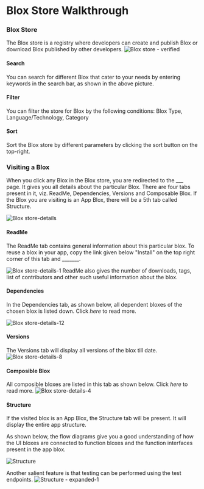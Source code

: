 # Blox Store Walkthrough

### Blox Store

The Blox store is a registry where developers can create and publish Blox or download Blox published by other developers. 
![Blox store - verified](https://user-images.githubusercontent.com/33730398/159855753-8b016637-1fd4-4071-8439-9fec15723829.png)

#### Search
You can search for different Blox that cater to your needs by entering keywords in the search bar, as shown in the above picture.

#### Filter
You can filter the store for Blox by the following conditions: Blox Type, Language/Technology, Category

#### Sort
Sort the Blox store by different parameters by clicking the sort button on the top-right.

### Visiting a Blox

When you click any Blox in the Blox store, you are redirected to the ___ page. It gives you all details about the particular Blox. There are four tabs present in it, viz. ReadMe, Dependencies, Versions and Composable Blox. If the Blox you are visiting is an App Blox, there will be a 5th tab called Structure.

![Blox store-details](https://user-images.githubusercontent.com/33730398/159855841-9b7f0cde-c43f-41ab-b943-51884454c280.png)

#### ReadMe
The ReadMe tab contains general information about this particular blox. To reuse a blox in your app, copy the link given below "Install" on the top right corner of this tab and _______. 

![Blox store-details-1](https://user-images.githubusercontent.com/33730398/159855910-e1f265b2-a853-43ea-8bd8-48ad3d77677e.png)
ReadMe also gives the number of downloads, tags, list of contributors and other such useful information about the blox.

#### Dependencies
In the Dependencies tab, as shown below, all dependent bloxes of the chosen blox is listed down. Click *here* to read more.

![Blox store-details-12](https://user-images.githubusercontent.com/33730398/159856319-ab155d86-4167-4b6e-b3f0-ad4f04f81146.png)

#### Versions
The Versions tab will display all versions of the blox till date. 
![Blox store-details-8](https://user-images.githubusercontent.com/33730398/159856147-af169e37-e8cd-4a34-99dc-55befa0b2d68.png)

#### Composible Blox
All composible bloxes are listed in this tab as shown below. Click *here* to read more.
![Blox store-details-4](https://user-images.githubusercontent.com/33730398/159856037-06dc32c0-8d71-47a3-9e10-a7683204abf9.png)

#### Structure
If the visited blox is an App Blox, the Structure tab will be present. It will display the entire app structure. 

As shown below, the flow diagrams give you a good understanding of how the UI bloxes are connected to function bloxes and the function interfaces present in the app blox.

![Structure](https://user-images.githubusercontent.com/33730398/159856612-c69f9228-b470-4b97-9687-49f9c637e41d.png)

Another salient feature is that testing can be performed using the test endpoints. 
![Structure - expanded-1](https://user-images.githubusercontent.com/33730398/159856664-aba51cb1-ade5-44fb-999d-917d8196237b.png)
